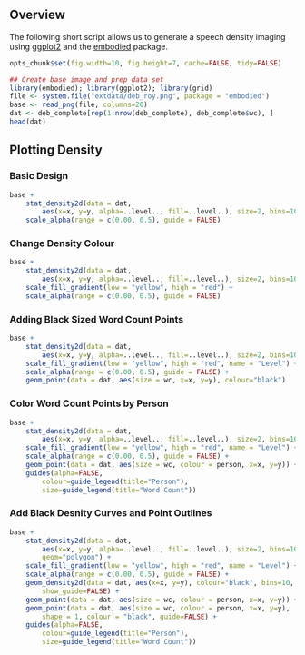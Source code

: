 ## Overview

The following short script allows us to generate a speech density imaging using [ggplot2](http://docs.ggplot2.org/current/) and the [embodied](https://github.com/trinker/embodied) package.

```r
opts_chunk$set(fig.width=10, fig.height=7, cache=FALSE, tidy=FALSE)
```


```r
## Create base image and prep data set
library(embodied); library(ggplot2); library(grid)
file <- system.file("extdata/deb_roy.png", package = "embodied")
base <- read_png(file, columns=20)
dat <- deb_complete[rep(1:nrow(deb_complete), deb_complete$wc), ]
head(dat)
```
## Plotting Density

### Basic Design

```r
base + 
    stat_density2d(data = dat, 
        aes(x=x, y=y, alpha=..level.., fill=..level..), size=2, bins=10, geom="polygon") + 
    scale_alpha(range = c(0.00, 0.5), guide = FALSE) 
```

### Change Density Colour

```r
base + 
    stat_density2d(data = dat, 
        aes(x=x, y=y, alpha=..level.., fill=..level..), size=2, bins=10, geom="polygon") + 
    scale_fill_gradient(low = "yellow", high = "red") +
    scale_alpha(range = c(0.00, 0.5), guide = FALSE) 
```

### Adding Black Sized Word Count Points

```r
base + 
    stat_density2d(data = dat, 
        aes(x=x, y=y, alpha=..level.., fill=..level..), size=2, bins=10, geom="polygon") + 
    scale_fill_gradient(low = "yellow", high = "red", name = "Level") +
    scale_alpha(range = c(0.00, 0.5), guide = FALSE) +
    geom_point(data = dat, aes(size = wc, x=x, y=y), colour="black") 
```

### Color Word Count Points by Person

```r
base + 
    stat_density2d(data = dat, 
        aes(x=x, y=y, alpha=..level.., fill=..level..), size=2, bins=10, geom="polygon") + 
    scale_fill_gradient(low = "yellow", high = "red", name = "Level") +
    scale_alpha(range = c(0.00, 0.5), guide = FALSE) +
    geom_point(data = dat, aes(size = wc, colour = person, x=x, y=y)) +
    guides(alpha=FALSE, 
        colour=guide_legend(title="Person"),
        size=guide_legend(title="Word Count"))   
```

### Add Black Desnity Curves and Point Outlines

```r
base + 
    stat_density2d(data = dat, 
        aes(x=x, y=y, alpha=..level.., fill=..level..), size=2, bins=10, 
        geom="polygon") + 
    scale_fill_gradient(low = "yellow", high = "red", name = "Level") +
    scale_alpha(range = c(0.00, 0.5), guide = FALSE) +
    geom_density2d(data = dat, aes(x=x, y=y), colour="black", bins=10, 
        show_guide=FALSE) +
    geom_point(data = dat, aes(size = wc, colour = person, x=x, y=y)) +
    geom_point(data = dat, aes(size = wc, colour = person, x=x, y=y), 
        shape = 1, colour = "black", guide=FALSE) +
    guides(alpha=FALSE, 
        colour=guide_legend(title="Person"),
        size=guide_legend(title="Word Count"))   
``` 

